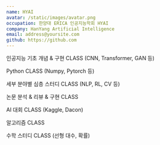 ```yaml
---
name: HYAI
avatar: /static/images/avatar.png
occupation: 한양대 ERICA 인공지능학회 HYAI
company: HanYang Artificial Intelligence
email: address@yoursite.com
github: https://github.com
---
```


인공지능 기초 개념 & 구현 CLASS (CNN, Transformer, GAN 등)

Python CLASS (Numpy, Pytorch 등)

세부 분야별 심층 스터디 CLASS (NLP, RL, CV 등)

논문 분석 & 리뷰 & 구현 CLASS 

AI 대회 CLASS (Kaggle, Dacon)

알고리즘 CLASS

수학 스터디 CLASS (선형 대수, 확률)